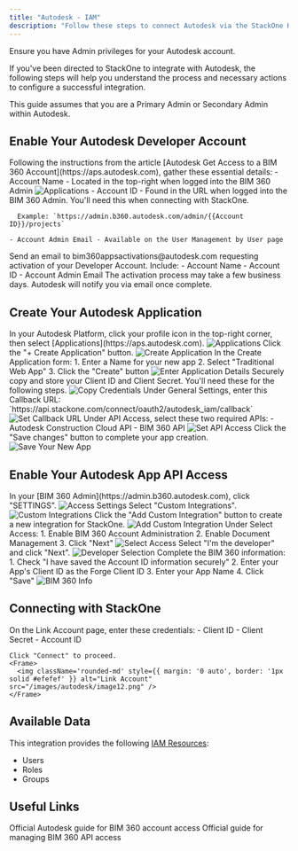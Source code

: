 ```yaml
---
title: "Autodesk - IAM"
description: "Follow these steps to connect Autodesk via the StackOne Hub successfully."
---
```



<Warning>
  Ensure you have Admin privileges for your Autodesk account.
</Warning>

If you've been directed to StackOne to integrate with Autodesk, the following steps will help you understand the process and necessary actions to configure a successful integration.

This guide assumes that you are a Primary Admin or Secondary Admin within Autodesk.

## Enable Your Autodesk Developer Account

<Steps>
  <Step title="Gather Details">
    Following the instructions from the article [Autodesk Get Access to a BIM 360 Account](https://aps.autodesk.com), gather these essential details:
    - Account Name - Located in the top-right when logged into the BIM 360 Admin
      <Frame>
      <img className='rounded-md' style={{ margin: '0 auto', border: '1px solid #efefef' }} alt="Applications" src="/images/autodesk/image1.png" />
      </Frame>
    - Account ID - Found in the URL when logged into the BIM 360 Admin. You'll need this when connecting with StackOne.

      Example: `https://admin.b360.autodesk.com/admin/{{Account ID}}/projects`

    - Account Admin Email - Available on the User Management by User page
  </Step>

  <Step title="Request Activation">
    Send an email to bim360appsactivations@autodesk.com requesting activation of your Developer Account. Include:
    - Account Name
    - Account ID
    - Account Admin Email
    <Note>
      The activation process may take a few business days. Autodesk will notify you via email once complete.
    </Note>
  </Step>
</Steps>

## Create Your Autodesk Application

<Steps>
  <Step title="Access Applications">
    In your Autodesk Platform, click your profile icon in the top-right corner, then select [Applications](https://aps.autodesk.com).
    <Frame>
      <img className='rounded-md' style={{ margin: '0 auto', border: '1px solid #efefef' }} alt="Applications" src="/images/autodesk/image2.png" />
    </Frame>
  </Step>

  <Step title="Create Application">
    Click the "+ Create Application" button.
    <Frame>
      <img className='rounded-md' style={{ margin: '0 auto', border: '1px solid #efefef' }} alt="Create Application" src="/images/autodesk/image3.png" />
    </Frame>
  </Step>

  <Step title="Enter Application Details">
    In the Create Application form:
    1. Enter a Name for your new app
    2. Select "Traditional Web App"
    3. Click the "Create" button
    <Frame>
      <img className='rounded-md' style={{ margin: '0 auto', border: '1px solid #efefef' }} alt="Enter Application Details" src="/images/autodesk/image4.png" />
    </Frame>
  </Step>

  <Step title="Copy Credentials">
    Securely copy and store your Client ID and Client Secret. You'll need these for the following steps.
    <Frame>
      <img className='rounded-md' style={{ margin: '0 auto', border: '1px solid #efefef' }} alt="Copy Credentials" src="/images/autodesk/image5.png" />
    </Frame>
  </Step>

  <Step title="Set Callback URL">
    Under General Settings, enter this Callback URL:
    `https://api.stackone.com/connect/oauth2/autodesk_iam/callback`
    <Frame>
      <img className='rounded-md' style={{ margin: '0 auto', border: '1px solid #efefef' }} alt="Set Callback URL" src="/images/autodesk/image13.png" />
    </Frame>
  </Step>

  <Step title="Set API Access">
    Under API Access, select these two required APIs:
    - Autodesk Construction Cloud API
    - BIM 360 API
    <Frame>
      <img className='rounded-md' style={{ margin: '0 auto', border: '1px solid #efefef' }} alt="Set API Access" src="/images/autodesk/image14.png" />
    </Frame>
  </Step>

  <Step title="Save Your New App">
    Click the "Save changes" button to complete your app creation.
    <Frame>
      <img className='rounded-md' style={{ margin: '0 auto', border: '1px solid #efefef' }} alt="Save Your New App" src="/images/autodesk/image15.png" />
    </Frame>
  </Step>
</Steps>

## Enable Your Autodesk App API Access

<Steps>
  <Step title="Access Settings">
    In your [BIM 360 Admin](https://admin.b360.autodesk.com), click "SETTINGS".
    <Frame>
      <img className='rounded-md' style={{ margin: '0 auto', border: '1px solid #efefef' }} alt="Access Settings" src="/images/autodesk/image6.png" />
    </Frame>
  </Step>

  <Step title="Custom Integrations">
    Select "Custom Integrations".
    <Frame>
      <img className='rounded-md' style={{ margin: '0 auto', border: '1px solid #efefef' }} alt="Custom Integrations" src="/images/autodesk/image7.png" />
    </Frame>
  </Step>

  <Step title="Add Custom Integration">
    Click the "Add Custom Integration" button to create a new integration for StackOne.
    <Frame>
      <img className='rounded-md' style={{ margin: '0 auto', border: '1px solid #efefef' }} alt="Add Custom Integration" src="/images/autodesk/image8.png" />
    </Frame>
  </Step>

  <Step title="Select Access">
    Under Select Access:
    1. Enable BIM 360 Account Administration
    2. Enable Document Management
    3. Click "Next"
    <Frame>
      <img className='rounded-md' style={{ margin: '0 auto', border: '1px solid #efefef' }} alt="Select Access" src="/images/autodesk/image9.png" />
    </Frame>
  </Step>

  <Step title="Developer Selection">
    Select "I'm the developer" and click "Next".
    <Frame>
      <img className='rounded-md' style={{ margin: '0 auto', border: '1px solid #efefef' }} alt="Developer Selection" src="/images/autodesk/image10.png" />
    </Frame>
  </Step> 

  <Step title="BIM 360 Info">
    Complete the BIM 360 information:
    1. Check "I have saved the Account ID information securely"
    2. Enter your App's Client ID as the Forge Client ID
    3. Enter your App Name
    4. Click "Save"
    <Frame>
      <img className='rounded-md' style={{ margin: '0 auto', border: '1px solid #efefef' }} alt="BIM 360 Info" src="/images/autodesk/image11.png" />
    </Frame>
  </Step>
</Steps>

## Connecting with StackOne

<Steps>
  <Step title="Enter Credentials">
    On the Link Account page, enter these credentials:
    - Client ID
    - Client Secret
    - Account ID

    Click "Connect" to proceed.
    <Frame>
      <img className='rounded-md' style={{ margin: '0 auto', border: '1px solid #efefef' }} alt="Link Account" src="/images/autodesk/image12.png" />
    </Frame>
  </Step>
</Steps>

<IntegrationFooter />

## Available Data

This integration provides the following [IAM Resources](https://docs.stackone.com/reference/iam_list_users):
- Users
- Roles
- Groups

## Useful Links
<Card title="Get Access to a BIM 360 Account" icon="link" href="https://aps.autodesk.com/en/docs/bim360/v1/tutorials/getting-started/get-access-to-account/#step-1-provisioning-a-bim-360-account">
    Official Autodesk guide for BIM 360 account access
</Card>

<Card title="​Manage API Access to BIM 360 Services" icon="link" href="https://aps.autodesk.com/en/docs/bim360/v1/tutorials/getting-started/manage-access-to-docs/#scenario-1-provision-access-for-your-own-app">
    Official guide for managing BIM 360 API access
</Card>